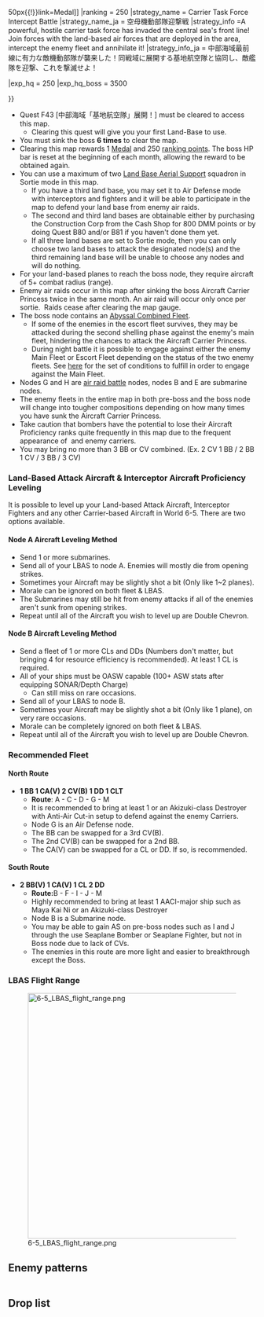 {{Map/Header}}
{{Map/Info
|en = KW Atoll Sea
|jp = KW環礁沖海域
|romaji =KW-kanshō oki kaiiki

|mechanics = LoS Check@Line of Sight, Land Base Aerial Support@Land Base Aerial Support, Abyssal Combined Fleet@Abyssal Combined Fleet, Multiple Starting Points@Events/Mechanics#Node specific details 

|show_kills = true
|kills = 6

|reward_1 = [[File:Medal Reward.png{{!}}50px{{!}}link=Medal]]
|ranking = 250
|strategy_name = Carrier Task Force Intercept Battle
|strategy_name_ja = 空母機動部隊迎撃戦
|strategy_info =A powerful, hostile carrier task force has invaded the central sea's front line!<br>
Join forces with the land-based air forces that are deployed in the area, intercept the enemy fleet and annihilate it!
|strategy_info_ja = 中部海域最前線に有力な敵機動部隊が襲来した！同戦域に展開する基地航空隊と協同し、敵艦隊を迎撃、これを撃滅せよ！

|exp_hq = 250
|exp_hq_boss = 3500

}}
{{MapBranchingTable
|id = 6-5

|0 -> 1 = 
*Meet '''ANY''' of the following requirements:
** Fleet contains CV(L/B)
** Fleet contains CLT
** Amount of BB(V) in fleet ≧ 4
** The fleet has no CL
|0 -> 2 = 
* Do not meet any of the requirements to start at 1

|B -> C =
*Meet '''ANY''' of the following requirements:
** Amount of DD in fleet ≦ 1
** Amount of BB(V) in Fleet ≧ 3
|B -> F =
* Do not meet any of the requirements to go to C

|C -> D = * Amount of BB(V) + CV(L/B) in fleet ≦ 3 '''and''' DD in fleet ≧ 1
* And do not meet the requirements to go to E
|C -> E =
*Meet '''ANY''' of the following requirements:
** Amount of CLT in fleet is 2
** Amount of BB(V) + CV(L/B) + CA(V) in fleet ≧ 5
** Amount of BB(V) + CV(L/B) in fleet ≧ 4

|E -> H =
*Meet '''ALL''' of the following requirements:
** Amount of DD ≧ 1
** Amount of CL ≧ 1

|E -> I =
* Do not meet the requirements to go to H

|G -> K/empty = * Fail the LoS check
|G -> M = 
* Pass the LoS check by reaching 50 or higher with the F33 formula (C<sub>n</sub>=3)

|I -> H = * Fleet started at point 1
|I -> J = * Fleet started at point 2

|J -> L/empty = * Fail the LoS check
|J -> M = * Pass the LoS check
}}

*Quest F43 [中部海域「基地航空隊」展開！] must be cleared to access this map.
**Clearing this quest will give you your first Land-Base to use.
*You must sink the boss {{ShipLink|Aircraft Carrier Princess}} '''6 times''' to clear the map.
*Clearing this map rewards 1 [[Medal]] and 250 [[Experience_and_Rank#Monthly_Ranking|ranking points]]. The boss HP bar is reset at the beginning of each month, allowing the reward to be obtained again.
*You can use a maximum of two [[Land Base Aerial Support]] squadron in Sortie mode in this map.
**If you have a third land base, you may set it to Air Defense mode with interceptors and fighters and it will be able to participate in the map to defend your land base from enemy air raids.
**The second and third land bases are obtainable either by purchasing the Construction Corp from the Cash Shop for 800 DMM points or by doing Quest B80 and/or B81 if you haven't done them yet.
**If all three land bases are set to Sortie mode, then you can only choose two land bases to attack the designated node(s) and the third remaining land base will be unable to choose any nodes and will do nothing. 
*For your land-based planes to reach the boss node, they require aircraft of 5+ combat radius (range). 
*Enemy air raids occur in this map after sinking the boss Aircraft Carrier Princess twice in the same month. An air raid will occur only once per sortie.  Raids cease after clearing the map gauge.
*The boss node contains an [[Abyssal Combined Fleet]].
**If some of the enemies in the escort fleet survives, they may be attacked during the second shelling phase against the enemy's main fleet, hindering the chances to attack the Aircraft Carrier Princess. 
**During night battle it is possible to engage against either the enemy Main Fleet or Escort Fleet depending on the status of the two enemy fleets. See [[Abyssal_Combined_Fleet#Night_Battle|here]] for the set of conditions to fulfill in order to engage against the Main Fleet.
*Nodes G and H are [[Events/Mechanics|air raid battle]] nodes, nodes B and E are submarine nodes.
*The enemy fleets in the entire map in both pre-boss and the boss node will change into tougher compositions depending on how many times you have sunk the Aircraft Carrier Princess. 
*Take caution that bombers have the potential to lose their Aircraft Proficiency ranks quite frequently in this map due to the frequent appearance of {{ShipLink|Light Cruiser Tsu-Class Elite}} and enemy carriers. 
*You may bring no more than 3 BB or CV combined. (Ex. 2 CV 1 BB / 2 BB 1 CV / 3 BB / 3 CV) 

===Land-Based Attack Aircraft & Interceptor Aircraft Proficiency Leveling ===
It is possible to level up your Land-based Attack Aircraft, Interceptor Fighters and any other Carrier-based Aircraft in World 6-5. There are two options available.
====Node A Aircraft Leveling Method====
*Send 1 or more submarines.
*Send all of your LBAS to node A. Enemies will mostly die from opening strikes.
*Sometimes your Aircraft may be slightly shot a bit (Only like 1~2 planes).
*Morale can be ignored on both fleet & LBAS.
*The Submarines may still be hit from enemy attacks if all of the enemies aren't sunk from opening strikes.
*Repeat until all of the Aircraft you wish to level up are Double Chevron. 
====Node B Aircraft Leveling Method====
*Send a fleet of 1 or more CLs and DDs (Numbers don't matter, but bringing 4 for resource efficiency is recommended). At least 1 CL is required. 
*All of your ships must be OASW capable (100+ ASW stats after equipping SONAR/Depth Charge)
**Can still miss on rare occasions. 
*Send all of your LBAS to node B. 
*Sometimes your Aircraft may be slightly shot a bit (Only like 1 plane), on very rare occasions.
*Morale can be completely ignored on both fleet & LBAS.
*Repeat until all of the Aircraft you wish to level up are Double Chevron. 

===Recommended Fleet===
====North Route====
*'''1 BB 1 CA(V) 2 CV(B) 1 DD 1 CLT'''
**'''Route''': A - C - D - G - M
**It is recommended to bring at least 1 {{ShipLink|Maya Kai Ni}} or an Akizuki-class Destroyer with Anti-Air Cut-in setup to defend against the enemy Carriers.
**Node G is an Air Defense node.
**The BB can be swapped for a 3rd CV(B).
**The 2nd CV(B) can be swapped for a 2nd BB. 
**The CA(V) can be swapped for a CL or DD. If so, {{ShipLink|Abukuma Kai Ni}} is recommended.

====South Route====
*'''2 BB(V) 1 CA(V) 1 CL 2 DD '''
**'''Route: '''B - F - I - J - M 
**Highly recommended to bring at least 1 AACI-major ship such as Maya Kai Ni or an Akizuki-class Destroyer
**Node B is a Submarine node. 
**You may be able to gain AS on pre-boss nodes such as I and J through the use Seaplane Bomber or Seaplane Fighter, but not in Boss node due to lack of CVs.
**The enemies in this route are more light and easier to breakthrough except the Boss. 

===LBAS Flight Range===
[[File:6-5 LBAS flight range.png|500px|center]]

{{SectionEnd}}
==Enemy patterns==
{{Section}}
{{Map/Image|
{{Map/ImageNode|A|x=196|y=131}}
{{Map/ImageNode|B|x=254|y=258}}
{{Map/ImageNode|C|x=280|y=179}}
{{Map/ImageNode|D|x=344|y=130}}
{{Map/ImageNode|E|x=364|y=226}}
{{Map/ImageNode|F|x=366|y=279}}
{{Map/ImageNode|G|x=437|y=135}}
{{Map/ImageNode|H|x=458|y=218}}
{{Map/ImageNode|I|x=474|y=295}}
{{Map/ImageNode|J|x=520|y=214}}
{{Map/ImageNode|K|x=481|y=68}}
{{Map/ImageNode|L|x=595|y=222}}
{{Map/ImageNode|M|x=560|y=110}}
}}
<div class="scrollable" style="width:800px;max-height:400px;overflow:auto;">
{{Map/Nodes|name=LBAS Air Raid Fleet
|AB
|Raid
|{{Formation|Diamond}}
|Standard Carrier Wo-Class/Flagship IV	
|Standard Carrier Wo-Class/Flagship IV	
|Light Cruiser Tsu-Class/Elite	
|Destroyer Ha-Class/Late Model	
|Destroyer Ha-Class/Late Model	
|Destroyer Ha-Class/Late Model	
|-
|AB
|Raid
|{{Formation|Diamond}}
|Aircraft Carrier Princess	
|Standard Carrier Wo-Class/Flagship IV	
|Light Cruiser Tsu-Class/Elite	
|Destroyer Ha-Class/Late Model	
|Destroyer Ha-Class/Late Model	
|Destroyer Ha-Class/Late Model	
|-
|AB
|Raid/Final
|{{Formation|Diamond}}
|Aircraft Carrier Princess	
|Standard Carrier Wo-Class/Flagship IV	
|Standard Carrier Wo-Class/Flagship IV	
|Light Cruiser Tsu-Class/Elite	
|Destroyer Ni-Class/Late Model	
|Destroyer Ni-Class/Late Model	
}}
{{Map/Nodes|name=先遣任務部隊 前衛艦隊
|A
|Normal/BaseXP
|{{Formation|Line Ahead}}
|100
|Light Cruiser He-Class/Flagship
|Destroyer I-Class/Late Model
|Destroyer I-Class/Late Model
|Destroyer I-Class/Late Model
|Destroyer I-Class/Late Model
|Destroyer I-Class/Late Model
|-
|A
|Normal/BaseXP
|{{Formation|Line Ahead}}
|110
|Light Cruiser He-Class/Flagship
|Light Cruiser Ho-Class/Flagship
|Destroyer I-Class/Late Model
|Destroyer I-Class/Late Model
|Destroyer I-Class/Late Model
|Destroyer I-Class/Late Model
|-
|A
|Normal/BaseXP
|{{Formation|Line Ahead}}
|120
|Light Cruiser He-Class/Flagship
|Light Cruiser Ho-Class/Flagship
|Destroyer Ro-Class/Late Model
|Destroyer Ro-Class/Late Model
|Destroyer I-Class/Late Model
|Destroyer I-Class/Late Model
|-
|A
|Normal/BaseXP
|{{Formation|Line Ahead}}
|130
|Light Cruiser He-Class/Flagship
|Light Cruiser Ho-Class/Flagship
|Destroyer Ro-Class/Late Model
|Destroyer Ro-Class/Late Model
|Destroyer Ro-Class/Late Model
|Destroyer Ro-Class/Late Model
|-
|A
|Normal/BaseXP
|{{Formation|Line Ahead}}
|140
|Light Cruiser He-Class/Flagship
|Light Cruiser Ho-Class/Flagship
|Destroyer Ha-Class/Late Model
|Destroyer Ro-Class/Late Model
|Destroyer Ro-Class/Late Model
|Destroyer Ro-Class/Late Model
|-
|A
|Normal/BaseXP
|{{Formation|Line Ahead}}
|150
|Light Cruiser He-Class/Flagship
|Light Cruiser Ho-Class/Flagship
|Destroyer Ha-Class/Late Model
|Destroyer Ha-Class/Late Model
|Destroyer Ro-Class/Late Model
|Destroyer Ro-Class/Late Model
|-
|A
|Normal/BaseXP
|{{Formation|Line Ahead}}
|160
|Light Cruiser He-Class/Flagship
|Light Cruiser Ho-Class/Flagship
|Light Cruiser Ho-Class/Flagship
|Destroyer Ha-Class/Late Model
|Destroyer Ro-Class/Late Model
|Destroyer Ro-Class/Late Model
|-
|A
|Normal/Final/BaseXP
|{{Formation|Line Ahead}}
|170
|Light Cruiser He-Class/Flagship
|Light Cruiser Ho-Class/Flagship
|Light Cruiser Ho-Class/Flagship
|Destroyer Ha-Class/Late Model
|Destroyer Ha-Class/Late Model
|Destroyer Ha-Class/Late Model
|-
|A
|Normal/Final/BaseXP
|{{Formation|Line Ahead}}
|180
|Light Cruiser He-Class/Flagship
|Light Cruiser He-Class/Flagship
|Light Cruiser Ho-Class/Flagship
|Light Cruiser Ho-Class/Flagship
|Destroyer Ha-Class/Late Model
|Destroyer Ha-Class/Late Model
}}
{{Map/Nodes|name=深海潜水艦隊 前方展開部隊
|B
|Normal/BaseXP
|{{Formation|Echelon}}
|90
|Submarine Ka-Class/Elite
|Submarine Ka-Class/Elite
|Submarine Ka-Class/Elite
|-
|B
|Normal/BaseXP
|{{Formation|Echelon}}{{Formation|Line Abreast}}
|100
|Submarine Ka-Class/Flagship
|Submarine Ka-Class/Elite
|Submarine Ka-Class/Elite
|-
|B
|Normal/BaseXP
|{{Formation|Echelon}}{{Formation|Line Abreast}}
|120
|Submarine Ka-Class/Flagship
|Submarine Ka-Class/Elite
|Submarine Ka-Class/Elite
|Submarine Ka-Class/Elite
|-
|B
|Normal/Final/BaseXP
|{{Formation|Echelon}}{{Formation|Line Abreast}}
|160
|Submarine Ka-Class/Flagship
|Submarine Ka-Class/Flagship
|Submarine Ka-Class/Elite
|Submarine Ka-Class/Elite
|Submarine Ka-Class/Elite
}}
{{Map/Nodes|name=先遣任務部隊
|C
|Normal/BaseXP
|{{Formation|Diamond}}
|240
|Standard Carrier Wo-Class/Kai Flagship IV
|Battleship Ta-Class/Flagship
|Light Cruiser Tsu-Class
|Light Cruiser Tsu-Class
|Destroyer I-Class/Late Model
|Destroyer I-Class/Late Model
|-
|C
|Normal/BaseXP
|{{Formation|Diamond}}
|240
|Standard Carrier Wo-Class/Kai Flagship IV
|Battleship Ta-Class/Flagship
|Heavy Cruiser Ne-Class
|Light Cruiser Tsu-Class
|Destroyer I-Class/Late Model
|Destroyer I-Class/Late Model
|-
|C
|Normal/BaseXP
|{{Formation|Diamond}}
|240
|Standard Carrier Wo-Class/Kai Flagship IV
|Battleship Ta-Class/Flagship
|Heavy Cruiser Ne-Class
|Heavy Cruiser Ne-Class
|Destroyer I-Class/Late Model
|Destroyer I-Class/Late Model
|-
|C
|Normal/BaseXP
|{{Formation|Diamond}}
|270
|Standard Carrier Wo-Class/Kai Flagship IV
|Battleship Ta-Class/Flagship
|Light Cruiser Tsu-Class/Elite
|Light Cruiser Tsu-Class
|Destroyer Ro-Class/Late Model
|Destroyer Ro-Class/Late Model
|-
|C
|Normal/BaseXP
|{{Formation|Diamond}}
|270
|Standard Carrier Wo-Class/Kai Flagship IV
|Battleship Ta-Class/Flagship
|Heavy Cruiser Ne-Class/Elite
|Light Cruiser Tsu-Class
|Destroyer Ro-Class/Late Model
|Destroyer Ro-Class/Late Model
|-
|C
|Normal/BaseXP
|{{Formation|Diamond}}
|270
|Standard Carrier Wo-Class/Kai Flagship IV
|Battleship Ta-Class/Flagship
|Heavy Cruiser Ne-Class/Elite
|Heavy Cruiser Ne-Class
|Destroyer Ro-Class/Late Model
|Destroyer Ro-Class/Late Model
|-
|C
|Normal/Final/BaseXP
|{{Formation|Diamond}}
|300
|Standard Carrier Wo-Class/Kai Flagship IV
|Battleship Ta-Class/Flagship
|Light Cruiser Tsu-Class/Elite
|Light Cruiser Tsu-Class/Elite
|Destroyer Ha-Class/Late Model
|Destroyer Ha-Class/Late Model
|-
|C
|Normal/Final/BaseXP
|{{Formation|Diamond}}
|300
|Standard Carrier Wo-Class/Kai Flagship IV
|Battleship Ta-Class/Flagship
|Heavy Cruiser Ne-Class/Elite
|Light Cruiser Tsu-Class/Elite
|Destroyer Ha-Class/Late Model
|Destroyer Ha-Class/Late Model
|-
|C
|Normal/Final/BaseXP
|{{Formation|Diamond}}
|300
|Standard Carrier Wo-Class/Kai Flagship IV
|Battleship Ta-Class/Flagship
|Heavy Cruiser Ne-Class/Elite
|Heavy Cruiser Ne-Class/Elite
|Destroyer Ha-Class/Late Model
|Destroyer Ha-Class/Late Model
}}
{{Map/Nodes|name=深海護衛空母部隊 B群
|D
|Normal/BaseXP
|{{Formation|Line Ahead}}{{Formation|Double Line}}{{Formation|Diamond}}
|200
|Light Carrier Nu-Class/Flagship
|Light Carrier Nu-Class/Flagship
|Light Cruiser Tsu-Class
|Destroyer Ro-Class/Late Model
|Destroyer I-Class/Late Model
|Destroyer I-Class/Late Model
|-
|D
|Normal/BaseXP
|{{Formation|Line Ahead}}{{Formation|Double Line}}{{Formation|Diamond}}
|240
|Light Carrier Nu-Class/Flagship
|Light Carrier Nu-Class/Flagship
|Heavy Cruiser Ne-Class/Elite
|Light Cruiser Tsu-Class
|Destroyer Ro-Class/Late Model
|Destroyer Ro-Class/Late Model
|-
|D
|Normal/Final/BaseXP
|{{Formation|Line Ahead}}{{Formation|Double Line}}{{Formation|Diamond}}
|270
|Light Carrier Nu-Class/Flagship
|Light Carrier Nu-Class/Flagship
|Heavy Cruiser Ne-Class/Elite
|Light Cruiser Tsu-Class/Elite
|Destroyer Ha-Class/Late Model
|Destroyer Ha-Class/Late Model
}}
{{Map/Nodes|name=深海潜水艦隊 精鋭群狼部隊
|E
|Normal/BaseXP
|{{Formation|Echelon}}{{Formation|Line Abreast}}
|120
|Submarine So-Class/Flagship
|Submarine So-Class/Elite
|Submarine So-Class/Elite
|-
|E
|Normal/BaseXP
|{{Formation|Echelon}}{{Formation|Line Abreast}}
|180
|Submarine So-Class/Flagship
|Submarine So-Class/Elite
|Submarine So-Class/Elite
|Submarine So-Class/Elite
|-
|E
|Normal/BaseXP
|{{Formation|Echelon}}{{Formation|Line Abreast}}
|200
|Submarine So-Class/Flagship
|Submarine So-Class/Elite
|Submarine So-Class/Elite
|Submarine So-Class/Elite
|Submarine So-Class/Elite
|-
|E
|Normal/BaseXP
|{{Formation|Echelon}}
|220
|Submarine So-Class/Flagship
|Submarine So-Class/Elite
|Submarine So-Class/Elite
|Submarine So-Class/Elite
|Submarine So-Class/Elite
|Submarine So-Class/Elite
|-
|E
|Normal/Final/BaseXP
|{{Formation|Echelon}}{{Formation|Line Abreast}}
|250
|Submarine So-Class/Flagship
|Submarine So-Class/Flagship
|Submarine So-Class/Elite
|Submarine So-Class/Elite
|Submarine So-Class/Elite
|Submarine So-Class/Elite
}}
{{Map/Nodes|name=深海巡洋艦戦
|F
|Normal/BaseXP
|{{Formation|Line Ahead}}{{Formation|Double Line}}{{Formation|Echelon}}
|120
|Heavy Cruiser Ri-Class/Flagship
|Torpedo Cruiser Chi-Class/Flagship
|Torpedo Cruiser Chi-Class/Flagship
|Light Cruiser Ho-Class/Flagship
|Destroyer I-Class/Late Model
|Destroyer I-Class/Late Model
|-
|F
|Normal/BaseXP
|{{Formation|Double Line}}
|140
|Heavy Cruiser Ri-Class/Flagship
|Torpedo Cruiser Chi-Class/Flagship
|Torpedo Cruiser Chi-Class/Flagship
|Light Cruiser He-Class/Flagship
|Destroyer Ro-Class/Late Model
|Destroyer Ro-Class/Late Model
|-
|F
|Normal/Final/BaseXP
|{{Formation|Line Ahead}}{{Formation|Double Line}}{{Formation|Echelon}}
|160
|Heavy Cruiser Ri-Class/Kai Flagship
|Torpedo Cruiser Chi-Class/Flagship
|Torpedo Cruiser Chi-Class/Flagship
|Light Cruiser He-Class/Flagship
|Destroyer Ro-Class/Late Model
|Destroyer Ro-Class/Late Model
}}
{{Map/Nodes|name=深海任務部隊 艦載機群
|G
|Defense/BaseXP
|{{Formation|Diamond}}
|200
|Aircraft Carrier Princess
|Standard Carrier Wo-Class/Flagship IV
|Heavy Cruiser Ri-Class/Flagship
|Light Cruiser Tsu-Class/Elite
|Destroyer Ro-Class/Late Model
|Destroyer Ro-Class/Late Model
|-
|G
|Defense/BaseXP
|{{Formation|Diamond}}
|250
|Aircraft Carrier Princess
|Standard Carrier Wo-Class/Flagship IV
|Standard Carrier Wo-Class/Flagship IV
|Light Cruiser Tsu-Class/Elite
|Destroyer Ha-Class/Late Model
|Destroyer Ha-Class/Late Model
|-
|G
|Defense/Final/BaseXP
|{{Formation|Diamond}}
|250
|Aircraft Carrier Princess
|Standard Carrier Wo-Class/Flagship IV
|Standard Carrier Wo-Class/Flagship IV
|Light Cruiser Tsu-Class/Elite
|Destroyer Ni-Class/Late Model
|Destroyer Ni-Class/Late Model
}}
{{Map/Nodes|name=深海任務部隊 艦載機群
|H
|Defense/BaseXP
|{{Formation|Diamond}}
|120
|Standard Carrier Wo-Class/Flagship IV
|Heavy Cruiser Ri-Class/Flagship
|Light Cruiser Tsu-Class/Elite
|Destroyer Ro-Class/Late Model
|Destroyer Ro-Class/Late Model
|Destroyer Ro-Class/Late Model
|-
|H
|Defense/BaseXP
|{{Formation|Diamond}}
|160
|Standard Carrier Wo-Class/Flagship IV
|Standard Carrier Wo-Class/Flagship IV
|Light Cruiser Tsu-Class/Elite
|Destroyer Ha-Class/Late Model
|Destroyer Ha-Class/Late Model
|Destroyer Ha-Class/Late Model
|-
|H
|Defense/Final/BaseXP
|{{Formation|Diamond}}
|200
|Aircraft Carrier Princess
|Standard Carrier Wo-Class/Flagship IV
|Light Cruiser Tsu-Class/Elite
|Destroyer Ni-Class/Late Model
|Destroyer Ni-Class/Late Model
|Destroyer Ni-Class/Late Model
}}
{{Map/Nodes|name=深海護衛空母部隊 A群
|I
|Normal/BaseXP
|{{Formation|Double Line}}{{Formation|Diamond}}
|200
|Light Carrier Nu-Class/Flagship
|Light Carrier Nu-Class/Flagship
|Light Cruiser Tsu-Class
|Destroyer I-Class/Late Model
|Destroyer I-Class/Late Model
|Destroyer I-Class/Late Model
|-
|I
|Normal/BaseXP
|{{Formation|Line Ahead}}{{Formation|Double Line}}{{Formation|Diamond}}
|230
|Light Carrier Nu-Class/Flagship
|Light Carrier Nu-Class/Flagship
|Light Cruiser Tsu-Class/Elite
|Destroyer Ha-Class/Late Model
|Destroyer I-Class/Late Model
|Destroyer I-Class/Late Model
|-
|I
|Normal/Final/BaseXP
|{{Formation|Line Ahead}}{{Formation|Double Line}}{{Formation|Diamond}}
|260
|Light Carrier Nu-Class/Flagship
|Light Carrier Nu-Class/Flagship
|Light Cruiser He-Class/Flagship
|Light Cruiser Tsu-Class/Elite
|Destroyer Ha-Class/Late Model
|Destroyer Ha-Class/Late Model
}}
{{Map/Nodes|name=深海護衛空母部隊 C群
|J
|Night/BaseXP
|{{Formation|Line Ahead}}{{Formation|Double Line}}{{Formation|Diamond}}
|180
|Light Carrier Nu-Class/Flagship
|Light Cruiser He-Class/Flagship
|Light Cruiser Tsu-Class
|Destroyer I-Class
|Destroyer I-Class
|Destroyer I-Class
|-
|J
|Night/BaseXP
|{{Formation|Line Ahead}}{{Formation|Double Line}}{{Formation|Diamond}}
|190
|Light Carrier Nu-Class/Flagship
|Light Cruiser He-Class/Flagship
|Light Cruiser Tsu-Class
|Destroyer I-Class/Late Model
|Destroyer I-Class
|Destroyer I-Class
|-
|J
|Night/Final/BaseXP
|{{Formation|Line Ahead}}{{Formation|Double Line}}{{Formation|Diamond}}
|200
|Light Carrier Nu-Class/Flagship
|Light Cruiser He-Class/Flagship
|Light Cruiser Tsu-Class
|Destroyer Ro-Class/Late Model
|Destroyer I-Class/Late Model
|Destroyer I-Class/Late Model
}}
{{Map/Nodes
|K
|Empty
}}
{{Map/Nodes
|L
|Empty
}}
{{Map/Nodes|name=任務部隊 主力群
|M
|Boss/BaseXP
|{{Formation|Cruising Formation 3}}
|500
|Aircraft Carrier Princess
|Standard Carrier Wo-Class/Flagship IV
|Heavy Cruiser Ri-Class/Flagship
|Light Cruiser Tsu-Class/Elite
|Destroyer Ro-Class/Late Model
|Destroyer Ro-Class/Late Model
|Light Cruiser He-Class/Flagship
|Heavy Cruiser Ri-Class/Flagship
|Destroyer I-Class/Late Model
|Destroyer I-Class/Late Model
|Destroyer I-Class/Late Model
|Destroyer I-Class/Late Model
|-
|M
|Boss/BaseXP
|{{Formation|Cruising Formation 3}}
|520
|Aircraft Carrier Princess
|Standard Carrier Wo-Class/Flagship IV
|Standard Carrier Wo-Class/Flagship IV
|Light Cruiser Tsu-Class/Elite
|Destroyer Ha-Class/Late Model
|Destroyer Ha-Class/Late Model
|Light Cruiser He-Class/Flagship
|Heavy Cruiser Ri-Class/Flagship
|Heavy Cruiser Ri-Class/Flagship
|Destroyer Ha-Class/Late Model
|Destroyer I-Class/Late Model
|Destroyer I-Class/Late Model
|-
|M
|Boss/Final/BaseXP
|{{Formation|Cruising Formation 3}}
|550
|Aircraft Carrier Princess
|Standard Carrier Wo-Class/Flagship IV
|Standard Carrier Wo-Class/Flagship IV
|Light Cruiser Tsu-Class/Elite
|Destroyer Ni-Class/Late Model
|Destroyer Ni-Class/Late Model
|Light Cruiser He-Class/Flagship
|Heavy Cruiser Ri-Class/Flagship
|Heavy Cruiser Ri-Class/Flagship
|Destroyer Ha-Class/Late Model
|Destroyer Ro-Class/Late Model
|Destroyer Ro-Class/Late Model
}}
</div> <!-- overflow -->
{{SectionEnd}}
==Drop list==
{{Section}}
{{Map/Drops
|regular = true
|no_legend = true
|filter_button = true
|nodes = A, B, C, D, E, F, I, J, M
|boss = M
|Abukuma: D, J, M
|Akagi: M
|Akigumo: C, D, M
|Asashimo: M
|Atago: M
|Furutaka: M
|Haruna: M
|Harusame: M
|Hiei: M
|Hiyou: C, D, I
|I-19: J
|Junyou: C, D
|Kaga: M
|Kashima: M
|Kawakaze: M
|Kinu: D, M
|Kinugasa: M
|Kirishima: M
|Kitakami: D
|Kongou: M
|Kuma: C, D, J
|Maikaze: M
|Makigumo: M
|Miyuki: M
|Mutsu: M
|Mutsuki: M
|Myoukou: M
|Naganami: M
|Nagara: C, D, I
|Nagato: M
|Nowaki: M
|Okinami: M
|Ooi: D
|Ryuujou: C, D, I
|Sendai: C, D
|Shouhou: D
|Shoukaku: M
|Suzuya: M
|Takanami: M
|Takao: M
|Tatsuta: M
|Umikaze: M
|Yuubari: M
|Yuugumo: M
|Zuikaku: M
}}
{{SectionEnd}}